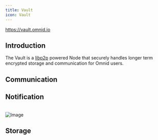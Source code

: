 ```yaml
---
title: Vault
icon: Vault
---
```


https://vault.omnid.io

## Introduction

The Vault is a [libp2p](https://docs.ipfs.tech/concepts/libp2p/) powered Node that securely handles longer term encrypted storage and communication for Omnid users.

## Communication

## Notification
<br/>
<picture>
    <source srcSet="/diagrams/notif-1-light.png" media="(prefers-color-scheme: light)" />
    <source srcSet="/diagrams/notif-1-dark.png" media="(prefers-color-scheme: dark)" />
    <img src="/diagrams/notif-1-dark.png" alt="Image" className="image" />
</picture>

## Storage
